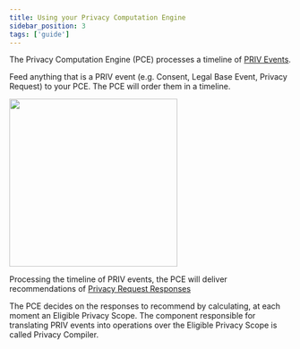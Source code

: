 ```yaml
---
title: Using your Privacy Computation Engine
sidebar_position: 3
tags: ['guide']
---
```



<WipWarning repo="https://github.com/blindnet-io/data-access-component" />

The Privacy Computation Engine (PCE) processes a timeline of [PRIV Events](https://github.com/blindnet-io/product-management/blob/main/refs/schemas/priv/RFC-PRIV.md#events).

Feed anything that is a PRIV event (e.g. Consent, Legal Base Event, Privacy Request) to your PCE.
The PCE will order them in a timeline.

<img height="300" src="/img/how_it_works/PCEexplained.gif" />

Processing the timeline of PRIV events, the PCE will deliver recommendations of [Privacy Request Responses](https://github.com/blindnet-io/product-management/blob/main/refs/schemas/priv/RFC-PRIV.md#privacy-request-response)

The PCE decides on the responses to recommend by calculating, at each moment an Eligible Privacy Scope.
The component responsible for translating PRIV events into operations over the Eligible Privacy Scope is called Privacy Compiler.
